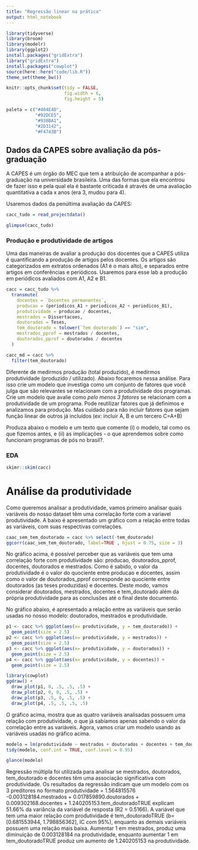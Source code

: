 ```yaml
---
title: "Regressão linear na prática"
output: html_notebook
---
```


```r
library(tidyverse)
library(broom)
library(modelr)
library(ggplot2)
install.packages("gridExtra")
library("gridExtra")
install.packages("cowplot")
source(here::here("code/lib.R"))
theme_set(theme_bw())

knitr::opts_chunk$set(tidy = FALSE,
                      fig.width = 6,
                      fig.height = 5)

paleta = c("#404E4D",
           "#92DCE5",
           "#938BA1",
           "#2D3142",
           "#F4743B")
```

## Dados da CAPES sobre avaliação da pós-graduação

A CAPES é um órgão do MEC que tem a atribuição de acompanhar a pós-graduação na universidade brasileira. Uma das formas que ela encontrou de fazer isso e pela qual ela é bastante criticada é através de uma avaliação quantitativa a cada x anos (era 3, mudou para 4). 

Usaremos dados da penúltima avaliação da CAPES: 

```r
cacc_tudo = read_projectdata()

glimpse(cacc_tudo)
```

### Produção e produtividade de artigos

Uma das maneiras de avaliar a produção dos docentes que a CAPES utiliza é quantificando a produção de artigos pelos docentes. Os artigos são categorizados em extratos ordenados (A1 é o mais alto), e separados entre artigos em conferências e periódicos. Usaremos para esse lab a produção em periódicos avaliados com A1, A2 e B1. 

```r
cacc = cacc_tudo %>%
  transmute(
    docentes = `Docentes permanentes`,
    producao = (periodicos_A1 + periodicos_A2 + periodicos_B1),
    produtividade = producao / docentes,
    mestrados = Dissertacoes,
    doutorados = Teses,
    tem_doutorado = tolower(`Tem doutorado`) == "sim",
    mestrados_pprof = mestrados / docentes,
    doutorados_pprof = doutorados / docentes
  )

cacc_md = cacc %>% 
  filter(tem_doutorado)
```

Diferente de medirmos produção (total produzido), é medirmos produtividade (produzido / utilizado). Abaixo focaremos nessa análise. Para isso crie um modelo que investiga como um conjunto de fatores que você julga que são relevantes se relacionam com a produtividade dos programas. Crie um modelo que avalie como _pelo menos 3 fatores_ se relacionam com a produtividade de um programa. Pode reutilizar fatores que já definimos e analizamos para produção. Mas cuidado para não incluir fatores que sejam função linear de outros já incluídos (ex: incluir A, B e um tercero C=A+B)

Produza abaixo o modelo e um texto que comente (i) o modelo, tal como os que fizemos antes, e (ii) as implicações - o que aprendemos sobre como funcionam programas de pós no brasil?.

### EDA

```r
skimr::skim(cacc)
```

# Análise da produtividade
Como queremos analisar a produtividade, vamos primeiro analisar quais variáveis do nosso dataset têm uma correlação forte com a variavel produtividade. A baixo é apresentado um gráfico com a relação entre todas as variáveis, com suas respectivas correlações.
```r

caac_sem_tem_doutorado = cacc %>% select(-tem_doutorado)
ggcorr(caac_sem_tem_doutorado, label=TRUE , hjust = 0.75, size = 3)
```
 No gráfico acima, é possível perceber que as variáveis que tem uma correlação forte com produtividade são: producao, doutorados_pprof, docentes, doutorados e mestrados. Como é sabido, o valor da produtividade é o valor do quociente entre producao e docentes, assim como o valor de doutorados_pprof corresponde ao quociente entre doutorados (as teses produzidas) e docentes. Deste modo, vamos considerar doutorados, mestrados, docentes e tem_doutorado além da própria produtividade para as conclusões até o final deste documento.
 
No gráfico abaixo, é apresentado a relação entre as variáveis que serão usadas no nosso modelo: doutorados, mestrados e produtividade.

```r

p1 <- cacc %>% ggplot(aes(x= produtividade, y = tem_doutorado)) +
  geom_point(size = 2.5)
p2 <- cacc %>% ggplot(aes(x= produtividade, y = mestrados)) +
  geom_point(size = 2.5)
p3 <- cacc %>% ggplot(aes(x= produtividade, y = doutorados)) +
  geom_point(size = 2.5)
p4 <- cacc %>% ggplot(aes(x= produtividade, y = docentes)) +
  geom_point(size = 2.5)

library(cowplot)
ggdraw() +
  draw_plot(p1, 0, .5, .5, .5) +
  draw_plot(p2, 0, 0, .5, .5) +
  draw_plot(p3, .5, 0, .5, .5) +
  draw_plot(p4, .5, .5, .5, .5) 
```

O gráfico acima, mostra que as quatro variáveis analisadas possuem uma relação com produtividade, o que já sabíamos apenas sabendo o valor da correlação entre as variáveis. 
Agora, vamos criar um modelo usando as variáveis usadas no gráfico acima.

```r
modelo = lm(produtividade ~ mestrados + doutorados + docentes + tem_doutorado, data = cacc)
tidy(modelo, conf.int = TRUE, conf.level = 0.95)
```
```r
glance(modelo)

```


Regressão múltipla foi utilizada para analisar se mestrados, doutorados, tem_doutorado e docentes têm uma associação significativa com produtividade. Os resultados da regressão indicam que um modelo com os 3 preditores no formato produtividade = 1.564815576 -0.003128184.mestrados + 0.017859890.doutorados + 0.009302168.docentes + 1.240205153.tem_doutoradoTRUE explicam 51.66% da variância da variável de resposta (R2 = 0.5166). A variável que tem uma maior relação com produtividade é tem_doutoradoTRUE (b=[0.681553944, 1.798856362], IC com 95%), enquanto as demais variáveis possuem uma relação mais baixa. Aumentar 1 em mestrados, produz uma diminuição de 0.003128184 na produtividade, enquanto aumentar 1 em tem_doutoradoTRUE produz um aumento de 1.240205153 na produtividade.